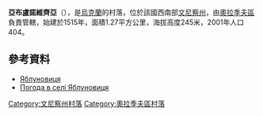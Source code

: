 {{coord|49|8|18|N|29|24|20|E|scale:30000|display=title}}

'''亞布盧諾維齊亞'''（{{lang-uk|Яблуновиця}}），是[[烏克蘭|烏克蘭]]的村落，位於該國西南部[[文尼察州|文尼察州]]，由[[奧拉季夫區|奧拉季夫區]]負責管轄，始建於1515年，面積1.27平方公里，海拔高度245米，2001年人口404。

==參考資料==
* [http://w1.c1.rada.gov.ua/pls/z7502/A005?rdat1=17.10.2012&rf7571=2700 Яблуновиця]{{dead link|date=2017年11月 |bot=InternetArchiveBot |fix-attempted=yes }}
* [http://weather.in.ua/ua/vinnickaja/29443 Погода в селі Яблуновиця] {{Wayback|url=http://weather.in.ua/ua/vinnickaja/29443 |date=20180925025823 }}

[[Category:文尼察州村落|Category:文尼察州村落]]
[[Category:奧拉季夫區村落|Category:奧拉季夫區村落]]


{{Vinnytsia-geo-stub}}